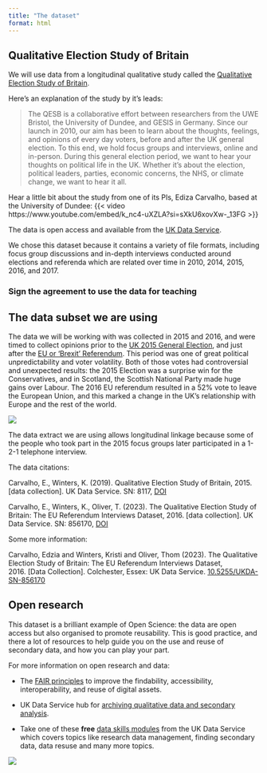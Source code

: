 ```yaml
---
title: "The dataset"
format: html
---
```


## Qualitative Election Study of Britain

We will use data from a longitudinal qualitative study called the [Qualitative Election Study of Britain](https://qesb.info/). 

Here's an explanation of the study by it's leads:  

> The QESB is a collaborative effort between researchers from the UWE Bristol, the University of Dundee, and GESIS in Germany. Since our launch in 2010, our aim has been to learn about the thoughts, feelings, and opinions of every day voters, before and after the UK general election. To this end, we hold focus groups and interviews, online and in-person. During this general election period, we want to hear your thoughts on political life in the UK. Whether it’s about the election, political leaders, parties, economic concerns, the NHS, or climate change, we want to hear it all.

Hear a little bit about the study from one of its PIs, Ediza Carvalho, based at the University of Dundee: 
{{< video https://www.youtube.com/embed/k_nc4-uXZLA?si=sXkU6xovXw-_13FG >}}

The data is open access and available from the [UK Data Service](https://beta.ukdataservice.ac.uk/datacatalogue/studies/?Search=qualitative+election+study+of+britain#!?Search=qualitative%20election%20study%20of%20britain&Page=1&Rows=10&Sort=1&DateFrom=440&DateTo=2025).

We chose this dataset because it contains a variety of file formats, including focus group discussions and in-depth interviews conducted around elections and referenda which are related over time in 2010, 2014, 2015, 2016, and 2017.

### Sign the agreement to use the data for teaching 
## The data subset we are using 

The data we will be working with was collected in 2015 and 2016, and were timed to collect opinions prior to the [UK 2015 General Election](https://en.wikipedia.org/wiki/2015_United_Kingdom_general_election), and just after the [EU or 'Brexit' Referendum](https://en.wikipedia.org/wiki/2016_United_Kingdom_European_Union_membership_referendum). This period was one of great political unpredictability and voter volatility. Both of those votes had controversial and unexpected results: the 2015 Election was a surprise win for the Conservatives, and in Scotland, the Scottish National Party made huge gains over Labour. The 2016 EU referendum resulted in a 52% vote to leave the European Union, and this marked a change in the UK's relationship with Europe and the rest of the world. 

![](images/Data slide-1.png)

The data extract we are using allows longitudinal linkage because some of the people who took part in the 2015 focus groups later participated in a 1-2-1 telephone interview. 

The data citations: 

Carvalho, E., Winters, K. (2019). Qualitative Election Study of Britain, 2015. [data collection]. UK Data Service. SN: 8117, [DOI](10.5255/UKDA-SN-8117-1)

Carvalho, E., Winters, K., Oliver, T. (2023). The Qualitative Election Study of Britain: The EU Referendum Interviews Dataset, 2016. [data collection]. UK Data Service. SN: 856170, [DOI](10.5255/UKDA-SN-856170)

Some more information: 

Carvalho, Edzia and Winters, Kristi and Oliver, Thom (2023). The Qualitative Election Study of Britain: The EU Referendum Interviews Dataset, 2016. [Data Collection]. Colchester, Essex: UK Data Service. [10.5255/UKDA-SN-856170](https://brill.com/view/journals/rdj/2/1/article-p23_23.xml)


##  Open research 

This dataset is a brilliant example of Open Science: the data are open access but also organised to promote reusability. This is good practice, and there a lot of resources to help guide you on the use and reuse of secondary data, and how you can play your part.   

For more information on open research and data:

  + The [FAIR principles](https://www.go-fair.org/fair-principles/) to improve the findability, accessibility, interoperability, and reuse of digital assets.

  + UK Data Service hub for [archiving qualitative data and secondary analysis](https://ukdataservice.ac.uk/learning-hub/qualitative-data/).

  + Take one of these **free** [data skills modules](https://ukdataservice.ac.uk/learning-hub/data-skills-modules/) from the UK Data Service which covers topics like research data management, finding secondary data, data resuse and many more topics. 
  
![](Images/UK data service.png)


